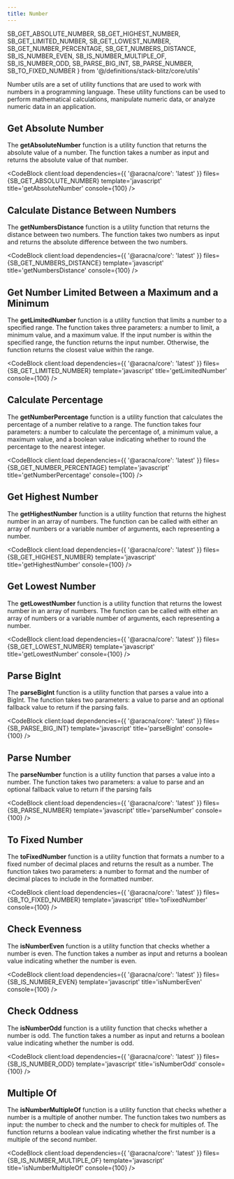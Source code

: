 ```yaml
---
title: Number
---
```


  SB_GET_ABSOLUTE_NUMBER,
  SB_GET_HIGHEST_NUMBER,
  SB_GET_LIMITED_NUMBER,
  SB_GET_LOWEST_NUMBER,
  SB_GET_NUMBER_PERCENTAGE,
  SB_GET_NUMBERS_DISTANCE,
  SB_IS_NUMBER_EVEN,
  SB_IS_NUMBER_MULTIPLE_OF,
  SB_IS_NUMBER_ODD,
  SB_PARSE_BIG_INT,
  SB_PARSE_NUMBER,
  SB_TO_FIXED_NUMBER
} from '@/definitions/stack-blitz/core/utils'

Number utils are a set of utility functions that are used to work with numbers in a programming language. These utility functions can be used to perform mathematical calculations, manipulate numeric data, or analyze numeric data in an application.

## Get Absolute Number

The **getAbsoluteNumber** function is a utility function that returns the absolute value of a number. The function takes a number as input and returns the absolute value of that number.

<CodeBlock
  client:load
  dependencies={{ '@aracna/core': 'latest' }}
  files={SB_GET_ABSOLUTE_NUMBER}
  template='javascript'
  title='getAbsoluteNumber'
  console={100}
/>

## Calculate Distance Between Numbers

The **getNumbersDistance** function is a utility function that returns the distance between two numbers. The function takes two numbers as input and returns the absolute difference between the two numbers.

<CodeBlock
  client:load
  dependencies={{ '@aracna/core': 'latest' }}
  files={SB_GET_NUMBERS_DISTANCE}
  template='javascript'
  title='getNumbersDistance'
  console={100}
/>

## Get Number Limited Between a Maximum and a Minimum

The **getLimitedNumber** function is a utility function that limits a number to a specified range. The function takes three parameters: a number to limit, a minimum value, and a maximum value. If the input number is within the specified range, the function returns the input number. Otherwise, the function returns the closest value within the range.

<CodeBlock client:load dependencies={{ '@aracna/core': 'latest' }} files={SB_GET_LIMITED_NUMBER} template='javascript' title='getLimitedNumber' console={100} />

## Calculate Percentage

The **getNumberPercentage** function is a utility function that calculates the percentage of a number relative to a range. The function takes four parameters: a number to calculate the percentage of, a minimum value, a maximum value, and a boolean value indicating whether to round the percentage to the nearest integer.

<CodeBlock
  client:load
  dependencies={{ '@aracna/core': 'latest' }}
  files={SB_GET_NUMBER_PERCENTAGE}
  template='javascript'
  title='getNumberPercentage'
  console={100}
/>

## Get Highest Number

The **getHighestNumber** function is a utility function that returns the highest number in an array of numbers. The function can be called with either an array of numbers or a variable number of arguments, each representing a number.

<CodeBlock client:load dependencies={{ '@aracna/core': 'latest' }} files={SB_GET_HIGHEST_NUMBER} template='javascript' title='getHighestNumber' console={100} />

## Get Lowest Number

The **getLowestNumber** function is a utility function that returns the lowest number in an array of numbers. The function can be called with either an array of numbers or a variable number of arguments, each representing a number.

<CodeBlock client:load dependencies={{ '@aracna/core': 'latest' }} files={SB_GET_LOWEST_NUMBER} template='javascript' title='getLowestNumber' console={100} />

## Parse BigInt

The **parseBigInt** function is a utility function that parses a value into a BigInt. The function takes two parameters: a value to parse and an optional fallback value to return if the parsing fails.

<CodeBlock client:load dependencies={{ '@aracna/core': 'latest' }} files={SB_PARSE_BIG_INT} template='javascript' title='parseBigInt' console={100} />

## Parse Number

The **parseNumber** function is a utility function that parses a value into a number. The function takes two parameters: a value to parse and an optional fallback value to return if the parsing fails

<CodeBlock client:load dependencies={{ '@aracna/core': 'latest' }} files={SB_PARSE_NUMBER} template='javascript' title='parseNumber' console={100} />

## To Fixed Number

The **toFixedNumber** function is a utility function that formats a number to a fixed number of decimal places and returns the result as a number. The function takes two parameters: a number to format and the number of decimal places to include in the formatted number.

<CodeBlock client:load dependencies={{ '@aracna/core': 'latest' }} files={SB_TO_FIXED_NUMBER} template='javascript' title='toFixedNumber' console={100} />

## Check Evenness

The **isNumberEven** function is a utility function that checks whether a number is even. The function takes a number as input and returns a boolean value indicating whether the number is even.

<CodeBlock client:load dependencies={{ '@aracna/core': 'latest' }} files={SB_IS_NUMBER_EVEN} template='javascript' title='isNumberEven' console={100} />

## Check Oddness

The **isNumberOdd** function is a utility function that checks whether a number is odd. The function takes a number as input and returns a boolean value indicating whether the number is odd.

<CodeBlock client:load dependencies={{ '@aracna/core': 'latest' }} files={SB_IS_NUMBER_ODD} template='javascript' title='isNumberOdd' console={100} />

## Multiple Of

The **isNumberMultipleOf** function is a utility function that checks whether a number is a multiple of another number. The function takes two numbers as input: the number to check and the number to check for multiples of. The function returns a boolean value indicating whether the first number is a multiple of the second number.

<CodeBlock
  client:load
  dependencies={{ '@aracna/core': 'latest' }}
  files={SB_IS_NUMBER_MULTIPLE_OF}
  template='javascript'
  title='isNumberMultipleOf'
  console={100}
/>
